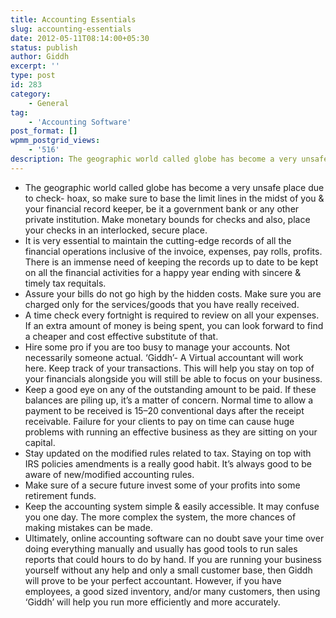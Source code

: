 ```yaml
---
title: Accounting Essentials
slug: accounting-essentials
date: 2012-05-11T08:14:00+05:30
status: publish
author: Giddh
excerpt: ''
type: post
id: 283
category:
    - General
tag:
    - 'Accounting Software'
post_format: []
wpmm_postgrid_views:
    - '516'
description: The geographic world called globe has become a very unsafe place due to check- hoax, so make sure to base the limit lines in the midst of you
---
```

- The geographic world called globe has become a very unsafe place due to check- hoax, so make sure to base the limit lines in the midst of you &amp; your financial record keeper, be it a government bank or any other private institution. Make monetary bounds for checks and also, place your checks in an interlocked, secure place.
- It is very essential to maintain the cutting-edge records of all the financial operations inclusive of the invoice, expenses, pay rolls, profits. There is an immense need of keeping the records up to date to be kept on all the financial activities for a happy year ending with sincere &amp; timely tax requitals.
- Assure your bills do not go high by the hidden costs. Make sure you are charged only for the services/goods that you have really received.
- A time check every fortnight is required to review on all your expenses. If an extra amount of money is being spent, you can look forward to find a cheaper and cost effective substitute of that.
- Hire some pro if you are too busy to manage your accounts. Not necessarily someone actual. ‘Giddh’- A Virtual accountant will work here. Keep track of your transactions. This will help you stay on top of your financials alongside you will still be able to focus on your business.
- Keep a good eye on any of the outstanding amount to be paid. If these balances are piling up, it’s a matter of concern. Normal time to allow a payment to be received is 15–20 conventional days after the receipt receivable. Failure for your clients to pay on time can cause huge problems with running an effective business as they are sitting on your capital.
- Stay updated on the modified rules related to tax. Staying on top with IRS policies amendments is a really good habit. It’s always good to be aware of new/modified accounting rules.
- Make sure of a secure future invest some of your profits into some retirement funds.
- Keep the accounting system simple &amp; easily accessible. It may confuse you one day. The more complex the system, the more chances of making mistakes can be made.
- Ultimately, online accounting software can no doubt save your time over doing everything manually and usually has good tools to run sales reports that could hours to do by hand. If you are running your business yourself without any help and only a small customer base, then Giddh will prove to be your perfect accountant. However, if you have employees, a good sized inventory, and/or many customers, then using ‘Giddh’ will help you run more efficiently and more accurately.